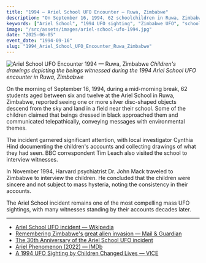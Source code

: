 ```yaml
---
title: "1994 — Ariel School UFO Encounter — Ruwa, Zimbabwe"
description: "On September 16, 1994, 62 schoolchildren in Ruwa, Zimbabwe, reported witnessing a UFO landing and encountering beings, making it one of the most compelling mass UFO sightings in history."
keywords: ["Ariel School", "1994 UFO sighting", "Zimbabwe UFO", "schoolchildren UFO", "alien encounter", "UFO landing", "John Mack", "credible UFO case", "mass UFO sighting", "Africa UFO"]
image: "/src/assets/images/ariel-school-ufo-1994.jpg"
date: "2025-06-05"
event_date: "1994-09-16"
slug: "1994_Ariel_School_UFO_Encounter_Ruwa_Zimbabwe"
---
```


![Ariel School UFO Encounter 1994 — Ruwa, Zimbabwe](/src/assets/images/ariel-school-ufo-1994.jpg)
*Children's drawings depicting the beings witnessed during the 1994 Ariel School UFO encounter in Ruwa, Zimbabwe*

On the morning of September 16, 1994, during a mid-morning break, 62 students aged between six and twelve at the Ariel School in Ruwa, Zimbabwe, reported seeing one or more silver disc-shaped objects descend from the sky and land in a field near their school. Some of the children claimed that beings dressed in black approached them and communicated telepathically, conveying messages with environmental themes.

The incident garnered significant attention, with local investigator Cynthia Hind documenting the children's accounts and collecting drawings of what they had seen. BBC correspondent Tim Leach also visited the school to interview witnesses.

In November 1994, Harvard psychiatrist Dr. John Mack traveled to Zimbabwe to interview the children. He concluded that the children were sincere and not subject to mass hysteria, noting the consistency in their accounts.

The Ariel School incident remains one of the most compelling mass UFO sightings, with many witnesses standing by their accounts decades later.

---

- [Ariel School UFO incident — Wikipedia](https://en.wikipedia.org/wiki/Ariel_School_UFO_incident)
- [Remembering Zimbabwe's great alien invasion — Mail & Guardian](https://mg.co.za/article/2014-09-04-remembering-zimbabwes-great-alien-invasion/)
- [The 30th Anniversary of the Ariel School UFO incident](https://www.ufospensacolabeach.com/the-30th-anniversary-of-the-ariel-school-ufo-incident/)
- [Ariel Phenomenon (2022) — IMDb](https://www.imdb.com/title/tt20216382/)
- [A 1994 UFO Sighting by Children Changed Lives — VICE](https://www.vice.com/en/article/encounters-netflix-zimbabwe-ufo-sighting/)
